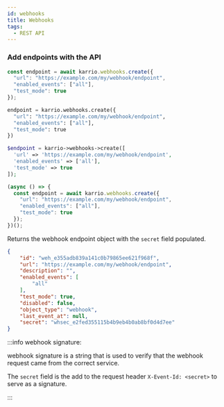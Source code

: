```yaml
---
id: webhooks
title: Webhooks
tags:
  - REST API
---
```


### Add endpoints with the API

<div id="tabs">
<Tabs>
<TabItem value="node" label="Node">

```javascript
const endpoint = await karrio.webhooks.create({
  "url": "https://example.com/my/webhook/endpoint",
  "enabled_events": ["all"],
  "test_mode": true
});
```

</TabItem>
<TabItem value="python" label="Python">

```python
endpoint = karrio.webhooks.create({
  "url": "https://example.com/my/webhook/endpoint",
  "enabled_events": ["all"],
  "test_mode": true
})
```

</TabItem>
<TabItem value="php" label="PHP">

```php
$endpoint = karrio->webhooks->create([
  'url' => 'https://example.com/my/webhook/endpoint',
  'enabled_events' => ['all'],
  'test_mode' => true
]);
```

</TabItem>
<TabItem value="js" label="Javascript">

```javascript
(async () => {
  const endpoint = await karrio.webhooks.create({
    "url": "https://example.com/my/webhook/endpoint",
    "enabled_events": ["all"],
    "test_mode": true
  });
})();
```

</TabItem>
</Tabs>
</div>

Returns the webhook endpoint object with the `secret` field populated.

<div id="tabs">

```json
{
	"id": "weh_e355adb839a141c0b79865ee621f968f",
	"url": "https://example.com/my/webhook/endpoint",
	"description": "",
	"enabled_events": [
		"all"
	],
	"test_mode": true,
	"disabled": false,
	"object_type": "webhook",
	"last_event_at": null,
	"secret": "whsec_e2fed355115b4b9eb4b0ab8bf0d4d7ee"
}
```

</div>

:::info webhook signature:

webhook signature is a string that is used to verify that the webhook
request came from the correct service.

The `secret` field is the add to the request header `X-Event-Id: <secret>`
to serve as a signature.

:::
